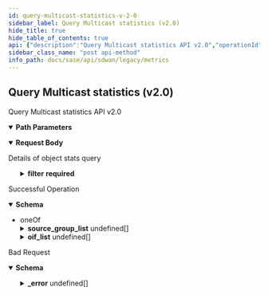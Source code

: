 ```yaml
---
id: query-multicast-statistics-v-2-0
sidebar_label: Query Multicast statistics (v2.0)
hide_title: true
hide_table_of_contents: true
api: {"description":"Query Multicast statistics API v2.0","operationId":"post-v2.0-api-tenants-tenant_id-monitor-aggregates-multicast-mroute","parameters":[{"description":"Tenant ID","in":"path","name":"tenant_id","required":true,"schema":{"description":"Tenant Id","type":"string"}}],"requestBody":{"content":{"application/json":{"schema":{"properties":{"end_time":{"format":"date","type":"string"},"filter":{"description":"Filter: Required(error = MULTICAST_QUERY_MISSING_FILTER: Filter field is required) Valid ","properties":{"element":{"description":"Element: Required(error = MULTICAST_QUERY_MISSING_ELEMENT_ID: Element ID is required) ListString(allowDuplicate = true, allowEmpty = true, allowNull = false, length = 0, listMaxSize = 1, error = MULTICAST_QUERY_INVALID_ELEMENT_ID: Provide single valid element ID in filter, noTrim = false, regex = ^[0-9]{1,20}$, required = true) ","items":{"description":"Element","type":"string"},"type":"array"},"group":{"description":"Group: ListIPAddress(bcast = DENY, listMaxSize = 1, error = MULTICAST_MROUTE_QUERY_INVALID_GROUP_IP: Provide single valid group ip in filter, required = false, type = IP) ","items":{"description":"Group","type":"string"},"type":"array"},"site":{"description":"Site: Required(error = MULTICAST_QUERY_MISSING_SITE_ID: Site ID is required) ListString(allowDuplicate = true, allowEmpty = true, allowNull = false, length = 0, listMaxSize = 1, error = MULTICAST_QUERY_INVALID_SITE_ID: Provide single valid site ID in filter, noTrim = false, regex = ^[0-9]{1,20}$, required = true) ","items":{"description":"Site","type":"string"},"type":"array"},"source":{"description":"Source: ListString(allowDuplicate = true, allowEmpty = true, allowNull = false, length = 0, listMaxSize = 1, error = MULTICAST_MROUTE_QUERY_INVALID_SOURCE_IP: Provide single valid source ip in filter, noTrim = false, regex = , required = false) ","items":{"description":"Source","type":"string"},"type":"array"}},"required":["source","site","element"]},"is_active":{"description":"Is Active: Required(error = MULTICAST_MROUTE_QUERY_MISSING_IS_ACTIVE: is_active field is required) ","type":"boolean"},"name":{"description":"Name: Pattern(error = INVALID_FILTER: Schema check failed - Invalid value for param {}, regexp = ^[A-Za-z]+$) ","type":"string"},"start_time":{"format":"date","type":"string"},"type":{"description":"Type: ValidateEnum(enumClass = classOf[MulticastRouteType], error = MULTICAST_MROUTE_QUERY_MISSING_TYPE: type field is either missing or unsupported value is provided, nullAllowed = false) ","enum":["WAN","LAN"],"type":"string"}},"required":["is_active","type","filter"]}}},"description":"Details of object stats query"},"responses":{"200":{"content":{"application/json":{"schema":{"oneOf":[{"properties":{"end_time":{"description":"End Time","type":"string"},"source_group_list":{"description":"Source Group List","items":{"properties":{"flags":{"description":"Flags","type":"string"},"group":{"description":"Group","type":"string"},"incoming_interface":{"description":"Incoming Interface","properties":{"iif":{"description":"Iif","type":"string"},"is_site_interface":{"description":"Is Site Interface","type":"boolean"},"wanpath":{"description":"Wanpath","type":"string"}}},"outgoing_interfaces":{"description":"Outgoing Interfaces","items":{"properties":{"is_site_interface":{"description":"Is Site Interface","type":"boolean"},"oif":{"description":"Oif","type":"string"},"wanpaths":{"description":"Wanpaths","items":{"description":"Wanpaths","type":"string"},"type":"array"}}},"type":"array"},"rx_bytes":{"description":"Rx Bytes","format":"int64","type":"integer"},"rx_packets":{"description":"Rx Packets","format":"int64","type":"integer"},"source":{"description":"Source","type":"string"}}},"type":"array"},"start_time":{"description":"Start Time","type":"string"}}},{"properties":{"end_time":{"description":"End Time","type":"string"},"oif_list":{"description":"Oif List","items":{"properties":{"is_site_interface":{"description":"Is Site Interface","type":"boolean"},"oif":{"description":"Oif","type":"string"},"wanpaths":{"description":"Wanpaths","items":{"properties":{"last_active":{"format":"date","type":"string"},"tx_bytes":{"description":"Tx Bytes","format":"int64","type":"integer"},"tx_packets":{"description":"Tx Packets","format":"int64","type":"integer"},"wanpath":{"description":"Wanpath","type":"string"}}},"type":"array"}}},"type":"array"},"start_time":{"description":"Start Time","type":"string"}}}]}}},"description":"Successful Operation"},"400":{"content":{"application/json":{"example":{"value":{"_error":[{"code":"INVALID_REQUEST_ERROR_0001"},{"code":"MULTICAST_QUERY_MISSING_FILTER"},{"code":"MULTICAST_QUERY_MISSING_ELEMENT_ID"},{"code":"MULTICAST_QUERY_INVALID_ELEMENT_ID"},{"code":"MULTICAST_QUERY_MISSING_SITE_ID"},{"code":"MULTICAST_QUERY_INVALID_SITE_ID"},{"code":"MULTICAST_MROUTE_QUERY_MISSING_IS_ACTIVE"},{"code":"MULTICAST_MROUTE_QUERY_INVALID_SOURCE_IP"},{"code":"MULTICAST_MROUTE_QUERY_INVALID_GROUP_IP"},{"code":"MULTICAST_MROUTE_QUERY_UNSUPPORTED_TIME_FIELDS"},{"code":"MULTICAST_MROUTE_QUERY_MISSING_SOURCE_OR_GROUP"},{"code":"MULTICAST_MROUTE_QUERY_MISSING_TYPE"}]}},"schema":{"properties":{"_error":{"items":{"properties":{"code":{"type":"string"},"message":{"type":"string"}}},"type":"array"}}}}},"description":"Bad Request"}},"tags":["Metrics"],"method":"post","path":"/v2.0/api/tenants/{tenant_id}/monitor/aggregates/multicast/mroute","servers":[{"url":"/"}],"jsonRequestBodyExample":{"end_time":"2022-07-28","filter":{"element":["string"],"group":["string"],"site":["string"],"source":["string"]},"is_active":true,"name":"string","start_time":"2022-07-28","type":"WAN"},"info":{"contact":{},"description":"List of APIs used to retrieve SDWAN metrics such as badnwidth utilization, TCP transaction, application health, application performance, LQM, flows, interface & system metrics.","title":"Metrics","version":"Latest"},"postman":{"name":"Query Multicast statistics (v2.0)","description":{"content":"Query Multicast statistics API v2.0","type":"text/plain"},"url":{"path":["v2.0","api","tenants",":tenant_id","monitor","aggregates","multicast","mroute"],"host":["{{baseUrl}}"],"query":[],"variable":[{"disabled":false,"description":{"content":"(Required) Tenant ID","type":"text/plain"},"type":"any","value":"","key":"tenant_id"}]},"header":[{"key":"Content-Type","value":"application/json"},{"key":"Accept","value":"application/json"}],"method":"POST","body":{"mode":"raw","raw":"\"\"","options":{"raw":{"language":"json"}}}}}
sidebar_class_name: "post api-method"
info_path: docs/sase/api/sdwan/legacy/metrics
---
```



## Query Multicast statistics (v2.0)



Query Multicast statistics API v2.0

<details style={{"marginBottom":"1rem"}} data-collapsed={false} open={true}><summary style={{}}><strong>Path Parameters</strong></summary><div><ul><ParamsItem className={"paramsItem"} param={{"description":"Tenant ID","in":"path","name":"tenant_id","required":true,"schema":{"description":"Tenant Id","type":"string"}}}></ParamsItem></ul></div></details><details style={{}} data-collapsed={false} open={true}><summary style={{"textAlign":"left"}}><strong>Request Body</strong></summary><div style={{"textAlign":"left","marginLeft":"1rem"}}><div style={{"marginTop":"1rem","marginBottom":"1rem"}}>

Details of object stats query

</div></div><ul style={{"marginLeft":"1rem"}}><SchemaItem collapsible={false} name={"end_time"} required={false} schemaDescription={undefined} schemaName={"date"} qualifierMessage={undefined}></SchemaItem><SchemaItem collapsible={true} className={"schemaItem"}><details style={{}}><summary style={{}}><strong>filter</strong><span style={{"opacity":"0.6"}}> </span><strong style={{"fontSize":"var(--ifm-code-font-size)","color":"var(--openapi-required)"}}> required</strong></summary><div style={{"marginLeft":"1rem"}}><div style={{"marginTop":".5rem","marginBottom":".5rem"}}>

Filter: Required(error = MULTICAST_QUERY_MISSING_FILTER: Filter field is required) Valid 

</div><SchemaItem collapsible={false} name={"element"} required={true} schemaDescription={"Element: Required(error = MULTICAST_QUERY_MISSING_ELEMENT_ID: Element ID is required) ListString(allowDuplicate = true, allowEmpty = true, allowNull = false, length = 0, listMaxSize = 1, error = MULTICAST_QUERY_INVALID_ELEMENT_ID: Provide single valid element ID in filter, noTrim = false, regex = ^[0-9]{1,20}$, required = true) "} schemaName={"string[]"} qualifierMessage={undefined}></SchemaItem><SchemaItem collapsible={false} name={"group"} required={false} schemaDescription={"Group: ListIPAddress(bcast = DENY, listMaxSize = 1, error = MULTICAST_MROUTE_QUERY_INVALID_GROUP_IP: Provide single valid group ip in filter, required = false, type = IP) "} schemaName={"string[]"} qualifierMessage={undefined}></SchemaItem><SchemaItem collapsible={false} name={"site"} required={true} schemaDescription={"Site: Required(error = MULTICAST_QUERY_MISSING_SITE_ID: Site ID is required) ListString(allowDuplicate = true, allowEmpty = true, allowNull = false, length = 0, listMaxSize = 1, error = MULTICAST_QUERY_INVALID_SITE_ID: Provide single valid site ID in filter, noTrim = false, regex = ^[0-9]{1,20}$, required = true) "} schemaName={"string[]"} qualifierMessage={undefined}></SchemaItem><SchemaItem collapsible={false} name={"source"} required={true} schemaDescription={"Source: ListString(allowDuplicate = true, allowEmpty = true, allowNull = false, length = 0, listMaxSize = 1, error = MULTICAST_MROUTE_QUERY_INVALID_SOURCE_IP: Provide single valid source ip in filter, noTrim = false, regex = , required = false) "} schemaName={"string[]"} qualifierMessage={undefined}></SchemaItem></div></details></SchemaItem><SchemaItem collapsible={false} name={"is_active"} required={true} schemaDescription={"Is Active: Required(error = MULTICAST_MROUTE_QUERY_MISSING_IS_ACTIVE: is_active field is required) "} schemaName={"boolean"} qualifierMessage={undefined}></SchemaItem><SchemaItem collapsible={false} name={"name"} required={false} schemaDescription={"Name: Pattern(error = INVALID_FILTER: Schema check failed - Invalid value for param {}, regexp = ^[A-Za-z]+$) "} schemaName={"string"} qualifierMessage={undefined}></SchemaItem><SchemaItem collapsible={false} name={"start_time"} required={false} schemaDescription={undefined} schemaName={"date"} qualifierMessage={undefined}></SchemaItem><SchemaItem collapsible={false} name={"type"} required={true} schemaDescription={"Type: ValidateEnum(enumClass = classOf[MulticastRouteType], error = MULTICAST_MROUTE_QUERY_MISSING_TYPE: type field is either missing or unsupported value is provided, nullAllowed = false) "} schemaName={"string"} qualifierMessage={"**Possible values:** [`WAN`, `LAN`]"}></SchemaItem></ul></details><div><ApiTabs><TabItem label={"200"} value={"200"}><div>

Successful Operation

</div><div><details style={{}} data-collapsed={false} open={true}><summary style={{"textAlign":"left"}}><strong>Schema</strong></summary><div style={{"textAlign":"left","marginLeft":"1rem"}}></div><ul style={{"marginLeft":"1rem"}}><li><div><span className={"badge badge--info"}>oneOf</span><SchemaTabs><TabItem label={"MOD1"} value={"0-item-properties"}><SchemaItem collapsible={false} name={"end_time"} required={false} schemaDescription={"End Time"} schemaName={"string"} qualifierMessage={undefined}></SchemaItem><SchemaItem collapsible={true} className={"schemaItem"}><details style={{}}><summary style={{}}><strong>source_group_list</strong><span style={{"opacity":"0.6"}}> undefined[]</span></summary><div style={{"marginLeft":"1rem"}}><div style={{"marginTop":".5rem","marginBottom":".5rem"}}>

Source Group List

</div><SchemaItem collapsible={false} name={"flags"} required={false} schemaDescription={"Flags"} schemaName={"string"} qualifierMessage={undefined}></SchemaItem><SchemaItem collapsible={false} name={"group"} required={false} schemaDescription={"Group"} schemaName={"string"} qualifierMessage={undefined}></SchemaItem><SchemaItem collapsible={true} className={"schemaItem"}><details style={{}}><summary style={{}}><strong>incoming_interface</strong><span style={{"opacity":"0.6"}}> </span></summary><div style={{"marginLeft":"1rem"}}><div style={{"marginTop":".5rem","marginBottom":".5rem"}}>

Incoming Interface

</div><SchemaItem collapsible={false} name={"iif"} required={false} schemaDescription={"Iif"} schemaName={"string"} qualifierMessage={undefined}></SchemaItem><SchemaItem collapsible={false} name={"is_site_interface"} required={false} schemaDescription={"Is Site Interface"} schemaName={"boolean"} qualifierMessage={undefined}></SchemaItem><SchemaItem collapsible={false} name={"wanpath"} required={false} schemaDescription={"Wanpath"} schemaName={"string"} qualifierMessage={undefined}></SchemaItem></div></details></SchemaItem><SchemaItem collapsible={true} className={"schemaItem"}><details style={{}}><summary style={{}}><strong>outgoing_interfaces</strong><span style={{"opacity":"0.6"}}> undefined[]</span></summary><div style={{"marginLeft":"1rem"}}><div style={{"marginTop":".5rem","marginBottom":".5rem"}}>

Outgoing Interfaces

</div><SchemaItem collapsible={false} name={"is_site_interface"} required={false} schemaDescription={"Is Site Interface"} schemaName={"boolean"} qualifierMessage={undefined}></SchemaItem><SchemaItem collapsible={false} name={"oif"} required={false} schemaDescription={"Oif"} schemaName={"string"} qualifierMessage={undefined}></SchemaItem><SchemaItem collapsible={false} name={"wanpaths"} required={false} schemaDescription={"Wanpaths"} schemaName={"string[]"} qualifierMessage={undefined}></SchemaItem></div></details></SchemaItem><SchemaItem collapsible={false} name={"rx_bytes"} required={false} schemaDescription={"Rx Bytes"} schemaName={"int64"} qualifierMessage={undefined}></SchemaItem><SchemaItem collapsible={false} name={"rx_packets"} required={false} schemaDescription={"Rx Packets"} schemaName={"int64"} qualifierMessage={undefined}></SchemaItem><SchemaItem collapsible={false} name={"source"} required={false} schemaDescription={"Source"} schemaName={"string"} qualifierMessage={undefined}></SchemaItem></div></details></SchemaItem><SchemaItem collapsible={false} name={"start_time"} required={false} schemaDescription={"Start Time"} schemaName={"string"} qualifierMessage={undefined}></SchemaItem></TabItem><TabItem label={"MOD2"} value={"1-item-properties"}><SchemaItem collapsible={false} name={"end_time"} required={false} schemaDescription={"End Time"} schemaName={"string"} qualifierMessage={undefined}></SchemaItem><SchemaItem collapsible={true} className={"schemaItem"}><details style={{}}><summary style={{}}><strong>oif_list</strong><span style={{"opacity":"0.6"}}> undefined[]</span></summary><div style={{"marginLeft":"1rem"}}><div style={{"marginTop":".5rem","marginBottom":".5rem"}}>

Oif List

</div><SchemaItem collapsible={false} name={"is_site_interface"} required={false} schemaDescription={"Is Site Interface"} schemaName={"boolean"} qualifierMessage={undefined}></SchemaItem><SchemaItem collapsible={false} name={"oif"} required={false} schemaDescription={"Oif"} schemaName={"string"} qualifierMessage={undefined}></SchemaItem><SchemaItem collapsible={true} className={"schemaItem"}><details style={{}}><summary style={{}}><strong>wanpaths</strong><span style={{"opacity":"0.6"}}> undefined[]</span></summary><div style={{"marginLeft":"1rem"}}><div style={{"marginTop":".5rem","marginBottom":".5rem"}}>

Wanpaths

</div><SchemaItem collapsible={false} name={"last_active"} required={false} schemaDescription={undefined} schemaName={"date"} qualifierMessage={undefined}></SchemaItem><SchemaItem collapsible={false} name={"tx_bytes"} required={false} schemaDescription={"Tx Bytes"} schemaName={"int64"} qualifierMessage={undefined}></SchemaItem><SchemaItem collapsible={false} name={"tx_packets"} required={false} schemaDescription={"Tx Packets"} schemaName={"int64"} qualifierMessage={undefined}></SchemaItem><SchemaItem collapsible={false} name={"wanpath"} required={false} schemaDescription={"Wanpath"} schemaName={"string"} qualifierMessage={undefined}></SchemaItem></div></details></SchemaItem></div></details></SchemaItem><SchemaItem collapsible={false} name={"start_time"} required={false} schemaDescription={"Start Time"} schemaName={"string"} qualifierMessage={undefined}></SchemaItem></TabItem></SchemaTabs></div></li></ul></details></div></TabItem><TabItem label={"400"} value={"400"}><div>

Bad Request

</div><div><details style={{}} data-collapsed={false} open={true}><summary style={{"textAlign":"left"}}><strong>Schema</strong></summary><div style={{"textAlign":"left","marginLeft":"1rem"}}></div><ul style={{"marginLeft":"1rem"}}><SchemaItem collapsible={true} className={"schemaItem"}><details style={{}}><summary style={{}}><strong>_error</strong><span style={{"opacity":"0.6"}}> undefined[]</span></summary><div style={{"marginLeft":"1rem"}}><SchemaItem collapsible={false} name={"code"} required={false} schemaDescription={undefined} schemaName={"string"} qualifierMessage={undefined}></SchemaItem><SchemaItem collapsible={false} name={"message"} required={false} schemaDescription={undefined} schemaName={"string"} qualifierMessage={undefined}></SchemaItem></div></details></SchemaItem></ul></details></div></TabItem></ApiTabs></div>
      